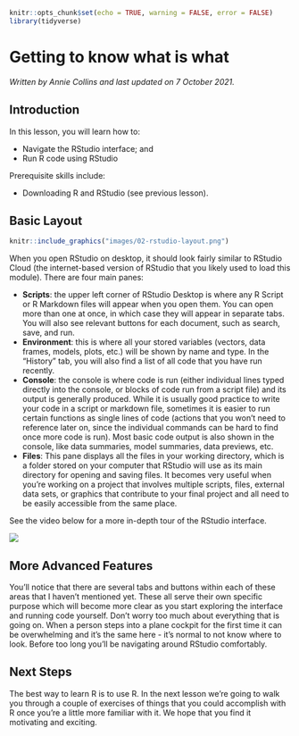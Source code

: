 
```r
knitr::opts_chunk$set(echo = TRUE, warning = FALSE, error = FALSE)
library(tidyverse)
```

# Getting to know what is what

*Written by Annie Collins and last updated on 7 October 2021.*

## Introduction

In this lesson, you will learn how to:

- Navigate the RStudio interface; and
- Run R code using RStudio

Prerequisite skills include:

- Downloading R and RStudio (see previous lesson).

## Basic Layout

```r
knitr::include_graphics("images/02-rstudio-layout.png")
```

When you open RStudio on desktop, it should look fairly similar to RStudio Cloud (the internet-based version of RStudio that you likely used to load this module). There are four main panes:

- **Scripts**: the upper left corner of RStudio Desktop is where any R Script or R Markdown files will appear when you open them. You can open more than one at once, in which case they will appear in separate tabs. You will also see relevant buttons for each document, such as search, save, and run.
- **Environment**: this is where all your stored variables (vectors, data frames, models, plots, etc.) will be shown by name and type. In the "History" tab, you will also find a list of all code that you have run recently.
- **Console**: the console is where code is run (either individual lines typed directly into the console, or blocks of code run from a script file) and its output is generally produced. While it is usually good practice to write your code in a script or markdown file, sometimes it is easier to run certain functions as single lines of code (actions that you won't need to reference later on, since the individual commands can be hard to find once more code is run). Most basic code output is also shown in the console, like data summaries, model summaries, data previews, etc.
- **Files**: This pane displays all the files in your working directory, which is a folder stored on your computer that RStudio will use as its main directory for opening and saving files. It becomes very useful when you're working on a project that involves multiple scripts, files, external data sets, or graphics that contribute to your final project and all need to be easily accessible from the same place.

See the video below for a more in-depth tour of the RStudio interface.

![](https://youtu.be/TdWY6YURY6k)

## More Advanced Features

You'll notice that there are several tabs and buttons within each of these areas that I haven't mentioned yet. These all serve their own specific purpose which will become more clear as you start exploring the interface and running code yourself. Don't worry too much about everything that is going on. When a person steps into a plane cockpit for the first time it can be overwhelming and it's the same here - it's normal to not know where to look. Before too long you'll be navigating around RStudio comfortably.

## Next Steps

The best way to learn R is to use R. In the next lesson we're going to walk you through a couple of exercises of things that you could accomplish with R once you're a little more familiar with it. We hope that you find it motivating and exciting. 
